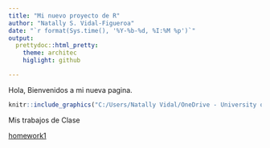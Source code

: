 ```yaml
---
title: "Mi nuevo proyecto de R"
author: "Natally S. Vidal-Figueroa"
date: "`r format(Sys.time(), '%Y-%b-%d, %I:%M %p')`"
output:
  prettydoc::html_pretty:
    theme: architec
    higlight: github

---
```

Hola, Bienvenidos a mi nueva pagina.





```r
knitr::include_graphics("C:/Users/Natally Vidal/OneDrive - University of Puerto Rico/datos de R/Captura de pantalla 2023-11-20 112219.png")

```


Mis trabajos de Clase

[homework1](tareas/tarea_1.html)
